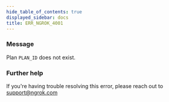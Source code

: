 ```yaml
---
hide_table_of_contents: true
displayed_sidebar: docs
title: ERR_NGROK_4001
---
```




### Message

Plan `PLAN_ID` does not exist.

<ErrorDetails error="err_ngrok_4001" />

### Further help

If you're having trouble resolving this error, please reach out to [support@ngrok.com](mailto:support@ngrok.com?subject=Help%20with%20ERR_NGROK_4001)

